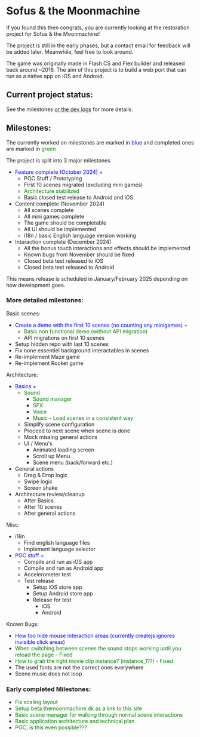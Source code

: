 
<Meta title="Readme"  />

# Sofus & the Moonmachine

If you found this then congrats, you are currently looking at the restoration project for Sofus & the Moonmachine!

The project is still in the early phases, but a contact email for feedback will be added later.
Meanwhile, feel free to look around.

The game was originally made in Flash CS and Flex builder and released back around ~2016.
The aim of this project is to build a web port that can run as a native app on iOS and Android.

## Current project status:

See the milestones [or the dev logs](/docs/readme-logs--docs) for more details.

## Milestones:
The currently worked on milestones are marked in <span style="color:blue">blue</span> and completed ones are marked in <span style="color:green">green</span>

The project is split into 3 major milestones
 - <span style="color:blue">Feature complete (October 2024) + </span>
	- POC Stuff / Prototyping
	- First 10 scenes migrated (excluding mini games)
	- <span style="color: green">Architecture stabilized</span>
	- Basic closed test release to Android and iOS
 - Content complete (November 2024)
	- All scenes complete
	- All mini games complete
	- The game should be completable
	- All UI should be implemented
	- i18n / basic English language version working
 - Interaction complete (December 2024)
	- All the bonus touch interactions and effects should be implemented
	- Known bugs from November should be fixed
	- Closed beta test released to iOS
	- Closed beta test released to Android

This means release is scheduled in January/February 2025 depending on how development goes.

### More detailed milestones:
Basic scenes:
 - <span style="color:blue">Create a demo with the first 10 scenes (no counting any minigames) +</span>
	- <span style="color: green">Basic non functional demo (without API migration)</span>
	- API migrations on first 10 scenes
 - Setup hidden repo with last 10 scenes
 - Fix none essentiel background interactables in scenes
 - Re-implement Maze game
 - Re-implement Rocket game

Architecture:
 - <span style="color:blue">Basics +</span>
	- <span style="color: green">Sound</span>
		- <span style="color: green">Sound manager</span>
		- <span style="color: green">SFX</span>
		- <span style="color: green">Voice</span>
		- <span style="color: green">Music</span>
	-<span style="color: green"> Load scenes in a consistent way</span>
	- Simplify scene configuration
	- Proceed to next scene when scene is done
	- Mock missing general actions
	- UI / Menu's
		- Animated loading screen
		- Scroll up Menu
		- Scene menu (back/forward etc.)
 - General actions
	- Drag & Drop logic
	- Swipe logic
	- Screen shake
 - Architecture review/cleanup
	- After Basics
	- After 10 scenes
	- After general actions

Misc:
 - i18n
	- Find english language files
	- Implement language selector
 - <span style="color:blue">POC stuff + </span>
	- Compile and run as iOS app
	- Compile and run as Android app
	- Accelerometer test
	- Test release
		- Setup iOS store app
		- Setup Android store app
		- Release for test
			- iOS
			- Android

Known Bugs:
 - <span style="color:blue">How too hide mouse interaction areas (currently createjs ignores invisible click areas)</span>
 - <span style="color: green">When switching between scenes the sound stops working until you reload the page - Fixed</span>
 - <span style="color:green">How to grab the right movie clip instance? (instance_1??) - Fixed</span>
 - The used fonts are not the correct ones everywhere
 - Scene music does not loop

### Early completed Milestones:

 - <span style="color:green">Fix scaling layout</span>
 - <span style="color:green">Setup beta.themoonmachine.dk as a link to this site</span>
 - <span style="color:green">Basic scene manager for walking through normal scene interactions</span>
 - <span style="color:green">Basic application architecture and technical plan</span>
 - <span style="color:green">POC, is this even possible???</span>
